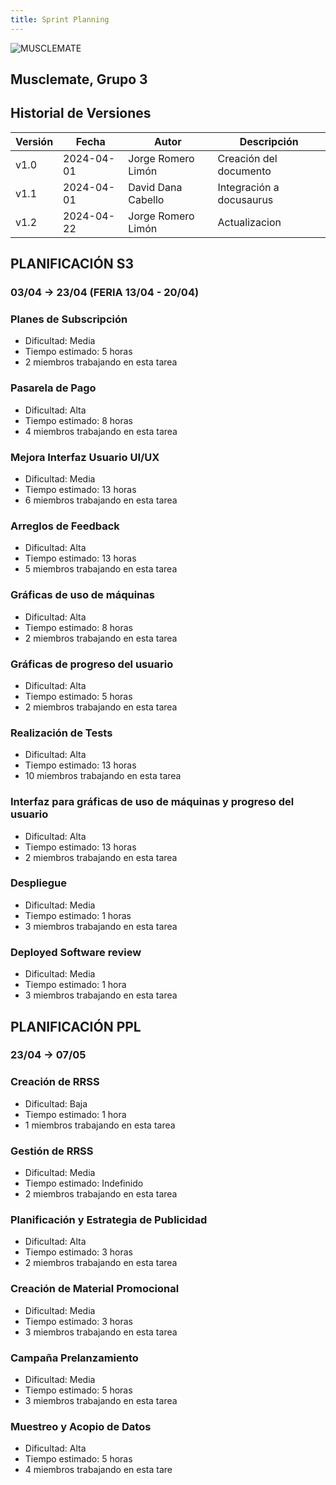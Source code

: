 ```yaml
---
title: Sprint Planning
---
```


![MUSCLEMATE](../logo.png)

## Musclemate, Grupo 3

## Historial de Versiones

| Versión | Fecha      | Autor              | Descripción              |
| ------- | ---------- | ------------------ | ------------------------ |
| v1.0    | 2024-04-01 | Jorge Romero Limón | Creación del documento   |
| v1.1    | 2024-04-01 | David Dana Cabello | Integración a docusaurus |
| v1.2    | 2024-04-22 | Jorge Romero Limón | Actualizacion |

## PLANIFICACIÓN S3

### 03/04 → 23/04 (FERIA 13/04 - 20/04)

### Planes de Subscripción

- Dificultad: Media
- Tiempo estimado: 5 horas
- 2 miembros trabajando en esta tarea

### Pasarela de Pago

- Dificultad: Alta
- Tiempo estimado: 8 horas
- 4 miembros trabajando en esta tarea

### Mejora Interfaz Usuario UI/UX

- Dificultad: Media
- Tiempo estimado: 13 horas
- 6 miembros trabajando en esta tarea

### Arreglos de Feedback
- Dificultad: Alta
- Tiempo estimado: 13 horas
- 5 miembros trabajando en esta tarea

### Gráficas de uso de máquinas

- Dificultad: Alta
- Tiempo estimado: 8 horas
- 2 miembros trabajando en esta tarea

### Gráficas de progreso del usuario 

- Dificultad: Alta
- Tiempo estimado: 5 horas
- 2 miembros trabajando en esta tarea

### Realización de Tests
- Dificultad: Alta
- Tiempo estimado: 13 horas
- 10 miembros trabajando en esta tarea

### Interfaz para gráficas de uso de máquinas y progreso del usuario

- Dificultad: Alta
- Tiempo estimado: 13 horas
- 2 miembros trabajando en esta tarea

### Despliegue

- Dificultad: Media
- Tiempo estimado: 1 horas
- 3 miembros trabajando en esta tarea

### Deployed Software review
- Dificultad: Media
- Tiempo estimado: 1 hora
- 3 miembros trabajando en esta tarea

## PLANIFICACIÓN PPL

### 23/04 → 07/05

### Creación de RRSS
- Dificultad: Baja
- Tiempo estimado: 1 hora
- 1 miembros trabajando en esta tarea

### Gestión de RRSS
- Dificultad: Media
- Tiempo estimado: Indefinido
- 2 miembros trabajando en esta tarea

### Planificación y Estrategia de Publicidad
- Dificultad: Alta
- Tiempo estimado: 3 horas
- 2 miembros trabajando en esta tarea

### Creación de Material Promocional
- Dificultad: Media
- Tiempo estimado: 3 horas
- 3 miembros trabajando en esta tarea

### Campaña Prelanzamiento
- Dificultad: Media
- Tiempo estimado: 5 horas
- 3 miembros trabajando en esta tarea

### Muestreo y Acopio de Datos
- Dificultad: Alta
- Tiempo estimado: 5 horas
- 4 miembros trabajando en esta tare
